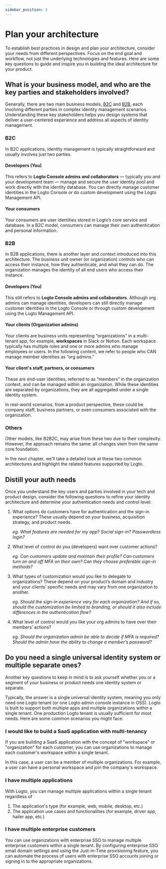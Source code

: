 ```yaml
---
sidebar_position: 3
---
```


# Plan your architecture

To establish best practices in design and plan your architecture, consider your needs from different perspectives. Focus on the end goal and workflow, not just the underlying technologies and features. Here are some key questions to guide and inspire you in building the ideal architecture for your product.

## What is your business model, and who are the key parties and stakeholders involved?

Generally, there are two main business models, [B2C](/introduction/plan-your-architecture/b2c) and [B2B](/introduction/plan-your-architecture/b2b), each involving different parties in complex identity management scenarios. Understanding these key stakeholders helps you design systems that deliver a user-centered experience and address all aspects of identity management.

### B2C

In B2C applications, identity management is typically straightforward and usually involves just two parties.

#### Developers (You)

This refers to **Logto Console admins and collaborators** — typically you and your development team — manage and secure the user identity pool and work directly with the identity database. You can directly manage customer identities in the Logto Console or do custom development using the Logto Management API.

#### Your consumers

Your consumers are user identities stored in Logto’s core service and database. In a B2C model, consumers can manage their own authentication and personal information.

### B2B

In B2B applications, there is another layer and context introduced into this architecture. The business unit owner (or organization) controls who can access their instance, how they authenticate, and what they can do. The organization manages the identity of all end users who access their instance.

#### Developers (You)

This still refers to **Logto Console admins and collaborators**. Although org admins can manage identities, developers can still directly manage customer identities in the Logto Console or through custom development using the Logto Management API.

#### Your clients (Organization admins)

Your clients are business units representing “organizations” in a multi-tenant app, for example, **workspaces** in Slack or Notion. Each workspace typically has multiple roles and one or more admins who manage employees or users. In the following content, we refer to people who CAN manage member identities as “org admins.”

#### Your client's staff, partners, or consumers

These are end-user identities, referred to as “members” in the organization context, and can be managed within an organization. While these identities are separated by organizations, they are all aggregated under a single identity system.

In real-world scenarios, from a product perspective, these could be company staff, business partners, or even consumers associated with the organization.

### Others

Other models, like B2B2C, may arise from these two due to their complexity. However, the approach remains the same: all changes stem from the same core foundation.

In the next chapter, we’ll take a detailed look at these two common architectures and highlight the related features supported by Logto.

## Distill your auth needs

Once you understand the key users and parties involved in your tech and product design, consider the following questions to refine your identity architecture and determine your authentication needs and control level:

1. What options do customers have for authentication and the sign-in experience? These usually depend on your business, acquisition strategy, and product needs.

   _eg. What features are needed for my app? Social sign-in? Passwordless login?_

2. What level of control do you (developers) want over customer actions?

   _eg. Can customers update and maintain their profile? Can customers turn on and off MFA on their own? Can they choose preferable sign-in methods?_

3. What types of customization would you like to delegate to organizations? These depend on your product’s domain and industry and your clients’ specific needs and may vary from one organization to another.

   _eg. Should the sign-in experience vary for each organization? And if so, should the customization be limited to branding, or should it also include differences in the authentication flow?_

4. What level of control would you like your org admins to have over their members’ actions?

   _eg. Should the organization admin be able to decide if MFA is required? Should the admin have the ability to change a member’s password?_

## Do you need a single universal identity system or multiple separate ones?

Another key questions to keep in mind is to ask yourself whether you or a segment of your business or product needs one identity system or separate.

Typically, the answer is a single universal identity system, meaning you only need one Logto tenant (or one Logto admin console instance in OSS). Logto is built to support both multiple apps and multiple organizations within a single tenant. One production Logto tenant is usually sufficient for most needs. Here are some common scenarios you might face:

### I would like to build a SaaS application with multi-tenancy

If you are building a SaaS application with the concept of "workspace" or "organization" for each customer, you can use organizations to manage each customer's workspace within a single tenant.

In this case, a user can be a member of multiple organizations. For example, a user can have a personal workspace and join the company's workspace.

### I have multiple applications

With Logto, you can manage multiple applications within a single tenant regardless of

1. The application's type (for example, web, mobile, desktop, etc.)
2. The application use cases and functionalities (for example, driver app, hailer app, etc.)

### I have multiple enterprise customers

You can use organizations with enterprise SSO to manage multiple enterprise customers within a single tenant. By configuring enterprise SSO email domain settings and using the Just-in-Time provisioning feature, you can automate the process of users with enterprise SSO accounts joining or signing in to the appropriate organizations.

